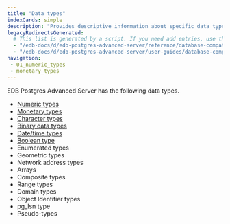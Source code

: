```yaml
---
title: "Data types"
indexCards: simple
description: "Provides descriptive information about specific data types"
legacyRedirectsGenerated:
  # This list is generated by a script. If you need add entries, use the `legacyRedirects` key.
  - "/edb-docs/d/edb-postgres-advanced-server/reference/database-compatibility-for-oracle-developers-reference-guide/9.6/Database_Compatibility_for_Oracle_Developers_Reference_Guide.1.011.html"
  - "/edb-docs/d/edb-postgres-advanced-server/user-guides/database-compatibility-for-oracle-developers-guide/9.5/Database_Compatibility_for_Oracle_Developers_Guide.1.043.html"
navigation:
 - 01_numeric_types
 - monetary_types
---
```


<div id="data_types" class="registered_link"></div>

EDB Postgres Advanced Server has the following data types.

- [Numeric types](01_numeric_types.mdx)
- [Monetary types](monetary_types)
- [Character types](02_character_types)
- [Binary data types](03_binary_data)
- [Date/time types](04_date_time_types)
- [Boolean type](05_boolean_type)
- Enumerated types
- Geometric types
- Network address types
- Arrays
- Composite types
- Range types
- Domain types
- Object Identifier types
- pg_lsn type
- Pseudo-types








<div class="toctree" maxdepth="3">

